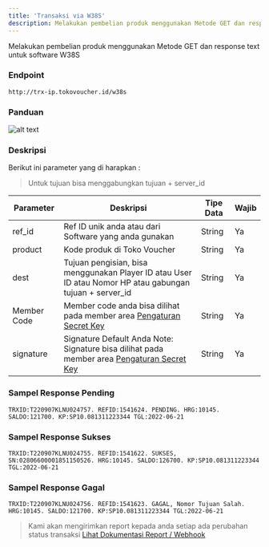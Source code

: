 ```yaml
---
title: 'Transaksi via W38S'
description: Melakukan pembelian produk menggunakan Metode GET dan response text
---
```



Melakukan pembelian produk menggunakan Metode GET dan response text untuk software W38S

### Endpoint

```
http://trx-ip.tokovoucher.id/w38s
```

### Panduan

![alt text](/w38s.png)

### Deskripsi
Berikut ini parameter  yang di harapkan :
> Untuk tujuan bisa menggabungkan tujuan + server_id

| Parameter   | Deskripsi                                                                                                              | Tipe Data | Wajib |
|-------------|------------------------------------------------------------------------------------------------------------------------|-----------|-------|
| ref_id      | Ref ID unik anda atau dari Software yang anda gunakan                                                                                                      | String    | Ya    |
| product      | Kode produk di Toko Voucher                                                                                                            | String    | Ya    |
| dest      | Tujuan pengisian, bisa menggunakan Player ID atau User ID  atau Nomor HP atau gabungan tujuan + server_id  | String    | Ya    |
| Member Code   | Member code anda bisa dilihat pada member area [Pengaturan Secret Key ](https://member.tokovoucher.id/pengaturan/secret-key)                                                                                                       | String    | Ya    |
| signature   | Signature Default Anda Note: Signature bisa dilihat pada member area [Pengaturan Secret Key ](https://member.tokovoucher.id/pengaturan/secret-key) | String    | Ya    |


### Sampel Response Pending
```
TRXID:T220907KLNU024757. REFID:1541624. PENDING. HRG:10145. SALDO:121700. KP:SP10.081311223344 TGL:2022-06-21
```

### Sampel Response Sukses
```
TRXID:T220907KLNU024755. REFID:1541622. SUKSES, SN:02806600001851150526. HRG:10145. SALDO:126700. KP:SP10.081311223344 TGL:2022-06-21
```
### Sampel Response Gagal
```
TRXID:T220907KLNU024756. REFID:1541623. GAGAL, Nomor Tujuan Salah. HRG:10145. SALDO:121700. KP:SP10.081311223344 TGL:2022-06-21
```


> Kami akan mengirimkan report kepada anda setiap ada perubahan status transaksi
> [Lihat Dokumentasi Report / Webhook](https://docs.tokovoucher.id/webhook/get)
